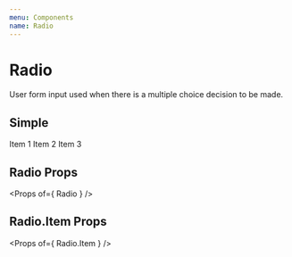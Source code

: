 ```yaml
---
menu: Components
name: Radio
---
```




# Radio
User form input used when there is a multiple choice decision to be made.

## Simple

<Playground>
  <ThemeContainer>
    <Radio name="radio">
      <Radio.Item itemKey="item1">Item 1</Radio.Item>
      <Radio.Item itemKey="item2">Item 2</Radio.Item>
      <Radio.Item itemKey="item3" disabled>
        Item 3
      </Radio.Item>
    </Radio>
  </ThemeContainer>
</Playground>

## Radio Props
<Props of={ Radio } />

## Radio.Item Props
<Props of={ Radio.Item } />